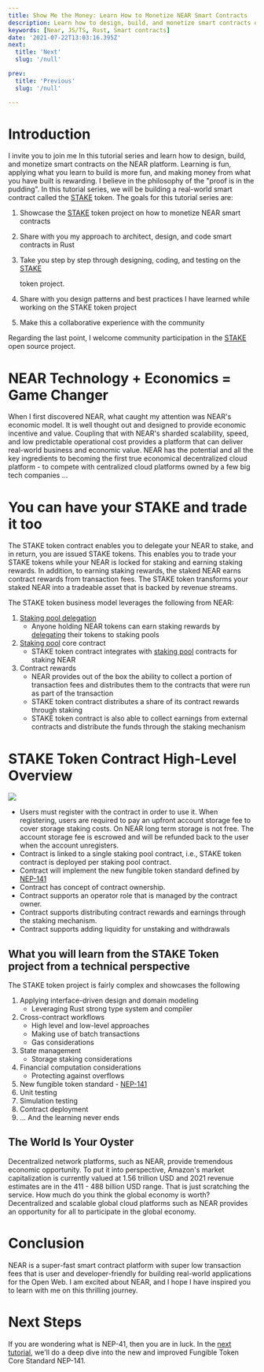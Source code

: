```yaml
---
title: Show Me the Money: Learn How to Monetize NEAR Smart Contracts
description: Learn how to design, build, and monetize smart contracts on the NEAR blockchain
keywords: [Near, JS/TS, Rust, Smart contracts]
date: '2021-07-22T13:03:16.395Z'
next:
  title: 'Next'
  slug: '/null'

prev:
  title: 'Previous'
  slug: '/null'

---
```


# Introduction

I invite you to join me In this tutorial series and learn how to design, build, and monetize smart contracts on the NEAR platform. Learning is fun, applying what you learn to build is more fun, and making money from what you have built is rewarding. I believe in the philosophy of the "proof is in the pudding". In this tutorial series, we will be building a real-world smart contract called the [STAKE](https://github.com/oysterpack/oysterpack-near-stake-token) token. The goals for this tutorial series are:

1.  Showcase the [STAKE](https://github.com/oysterpack/oysterpack-near-stake-token) token project on how to monetize NEAR smart contracts

2.  Share with you my approach to architect, design, and code smart contracts in Rust

3.  Take you step by step through designing, coding, and testing on the [STAKE](https://github.com/oysterpack/oysterpack-near-stake-token)

    token project.

4.  Share with you design patterns and best practices I have learned while working on the STAKE token project

5.  Make this a collaborative experience with the community

Regarding the last point, I welcome community participation in the [STAKE](https://github.com/oysterpack/oysterpack-near-stake-token) open source project.

# NEAR Technology + Economics = Game Changer

When I first discovered NEAR, what caught my attention was NEAR's economic model. It is well thought out and designed to provide economic incentive and value. Coupling that with NEAR's sharded scalability, speed, and low predictable operational cost provides a platform that can deliver real-world business and economic value. NEAR has the potential and all the key ingredients to becoming the first true economical decentralized cloud platform - to compete with centralized cloud platforms owned by a few big tech companies ...

# You can have your STAKE and trade it too

The STAKE token contract enables you to delegate your NEAR to stake, and in return, you are issued STAKE tokens. This enables you to trade your STAKE tokens while your NEAR is locked for staking and earning staking rewards. In addition, to earning staking rewards, the staked NEAR earns contract rewards from transaction fees. The STAKE token transforms your staked NEAR into a tradeable asset that is backed by revenue streams.

The STAKE token business model leverages the following from NEAR:

1.  [Staking pool delegation](https://docs.near.org/docs/validator/delegation#staking-pool-delegation)
    - Anyone holding NEAR tokens can earn staking rewards by [delegating](https://docs.near.org/docs/validator/staking-overview#for-delegators) their tokens to staking pools
2.  [Staking pool](https://github.com/near/core-contracts/tree/master/staking-pool) core contract
    - STAKE token contract integrates with [staking pool](https://github.com/near/core-contracts/tree/master/staking-pool) contracts for staking NEAR
3.  Contract rewards
    - NEAR provides out of the box the ability to collect a portion of transaction fees and distributes them to the contracts that were run as part of the transaction
    - STAKE token contract distributes a share of its contract rewards through staking
    - STAKE token contract is also able to collect earnings from external contracts and distribute the funds through the staking mechanism

# STAKE Token Contract High-Level Overview

![](./assets/near-stake-monetize-near-smart-contracts-image-1.png)

- Users must register with the contract in order to use it. When registering, users are required to pay an upfront account storage fee to cover storage staking costs. On NEAR long term storage is not free. The account storage fee is escrowed and will be refunded back to the user when the account unregisters.
- Contract is linked to a single staking pool contract, i.e., STAKE token contract is deployed per staking pool contract.
- Contract will implement the new fungible token standard defined by [NEP-141](https://github.com/near/NEPs/discussions/146)
- Contract has concept of contract ownership.
- Contract supports an operator role that is managed by the contract owner.
- Contract supports distributing contract rewards and earnings through the staking mechanism.
- Contract supports adding liquidity for unstaking and withdrawals

## What you will learn from the STAKE Token project from a technical perspective

The STAKE token project is fairly complex and showcases the following

1.  Applying interface-driven design and domain modeling
    - Leveraging Rust strong type system and compiler
2.  Cross-contract workflows
    - High level and low-level approaches
    - Making use of batch transactions
    - Gas considerations
3.  State management
    - Storage staking considerations
4.  Financial computation considerations
    - Protecting against overflows
5.  New fungible token standard - [NEP-141](https://github.com/near/NEPs/discussions/146)
6.  Unit testing
7.  Simulation testing
8.  Contract deployment
9.  ... And the learning never ends

## The World Is Your Oyster

Decentralized network platforms, such as NEAR, provide tremendous economic opportunity. To put it into perspective, Amazon's market capitalization is currently valued at 1.56 trillion USD and 2021 revenue estimates are in the 411 - 488 billion USD range. That is just scratching the service. How much do you think the global economy is worth? Decentralized and scalable global cloud platforms such as NEAR provides an opportunity for all to participate in the global economy.

# Conclusion

NEAR is a super-fast smart contract platform with super low transaction fees that is user and developer-friendly for building real-world applications for the Open Web. I am excited about NEAR, and I hope I have inspired you to learn with me on this thrilling journey.

# Next Steps

If you are wondering what is NEP-41, then you are in luck. In the [next tutorial](https://learn.figment.io/tutorials/stake-fungible-token), we'll do a deep dive into the new and improved Fungible Token Core Standard NEP-141.
